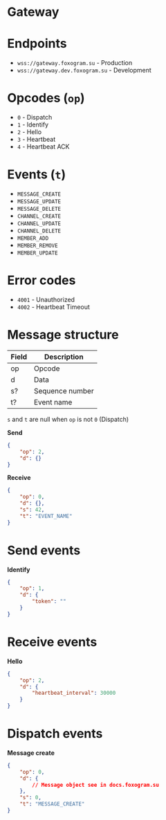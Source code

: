 # Gateway

# Endpoints
- `wss://gateway.foxogram.su` - Production
- `wss://gateway.dev.foxogram.su` - Development

# Opcodes (`op`)

- `0` - Dispatch
- `1` - Identify
- `2` - Hello
- `3` - Heartbeat
- `4` - Heartbeat ACK

# Events (`t`)

- `MESSAGE_CREATE`
- `MESSAGE_UPDATE`
- `MESSAGE_DELETE`
- `CHANNEL_CREATE`
- `CHANNEL_UPDATE`
- `CHANNEL_DELETE`
- `MEMBER_ADD`
- `MEMBER_REMOVE`
- `MEMBER_UPDATE`

# Error codes

- `4001` - Unauthorized
- `4002` - Heartbeat Timeout

# Message structure

| Field | Description     |
|-------|-----------------|
| op    | Opcode          |
| d     | Data            |
| s?    | Sequence number |
| t?    | Event name      |

`s` and `t` are null when `op` is not `0` (Dispatch)

**Send**
```json
{
    "op": 2,
    "d": {}
}
```

**Receive**
```json
{
    "op": 0,
    "d": {},
    "s": 42,
    "t": "EVENT_NAME"
}
```

# Send events

**Identify**
```json
{
    "op": 1,
    "d": {
        "token": ""
    }
}
```

# Receive events

**Hello**
```json
{
    "op": 2,
    "d": {
        "heartbeat_interval": 30000
    }
}
```

# Dispatch events

**Message create**
```json
{
    "op": 0,
    "d": {
        // Message object see in docs.foxogram.su
    },
    "s": 0,
    "t": "MESSAGE_CREATE"
}
```
